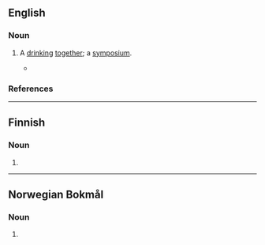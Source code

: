 ==English==

===Noun===
{{en-noun|?}}

# {{lb|en|obsolete}} A [[drink]]ing [[together]]; a [[symposium]].
#* {{RQ:Scott Waverley|passage=our '''symposion''' last night}}

===References===
{{R:Webster 1913}}

----

==Finnish==

===Noun===
{{head|fi|noun form}}

# {{fi-form of|case=genitive|pl=singular|symposio}}

----

==Norwegian Bokmål==

===Noun===
{{nb-noun-n2|symposi}}

# {{alt form|nocap=1|nb|symposium|t=symposium}}